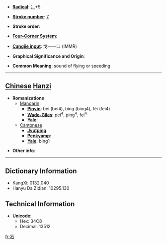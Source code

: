 * '''[[Wiktionary:Chinese radical index| Radical]]''': [[Wiktionary:Chinese radical index 冫|冫]]+5

* '''[[Wiktionary:Chinese total strokes index|Stroke number]]''': [[Wiktionary:Chinese total strokes index 7|7]]

* '''Stroke order''': 

* '''[[Wiktionary:Chinese four corner index|Four-Corner System]]''': 

* '''[[Wiktionary:Chinese Cangjie index|Cangjie input]]''': 戈一一口 (IMMR)

* '''Graphical Significance and Origin''': 

* '''Common Meaning''': sound of flying or speeding

----

== [[Chinese]] [[Hanzi]] ==

* '''Romanizations'''
** [[Mandarin]]:
*** '''[[Pinyin]]''': bèi (bei4), bìng (bing4), fèi (fei4)
*** '''[[Wade-Giles]]''': pei<sup>4</sup>, ping<sup>4</sup>, fei<sup>4</sup>
*** '''[[Yale]]''': 
**[[Cantonese]]
***'''[[Jyutping]]''':
***'''[[Penkyamp]]''': 
***'''[[Yale]]''': bing1

* '''Other info''': 

----

== Dictionary Information ==

* KangXi: 0132.040
* Hanyu Da Zidian: 10295.130

== Technical Information ==

* '''Unicode''':
** Hex: 34C8
** Decimal: 13512

[[fr:㓈]]
